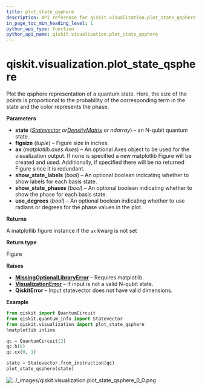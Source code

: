 ```yaml
---
title: plot_state_qsphere
description: API reference for qiskit.visualization.plot_state_qsphere
in_page_toc_min_heading_level: 1
python_api_type: function
python_api_name: qiskit.visualization.plot_state_qsphere
---
```


# qiskit.visualization.plot\_state\_qsphere

<Function id="qiskit.visualization.plot_state_qsphere" isDedicatedPage={true} github="https://github.com/qiskit/qiskit/tree/stable/0.18/qiskit/visualization/state_visualization.py" signature="plot_state_qsphere(state, figsize=None, ax=None, show_state_labels=True, show_state_phases=False, use_degrees=False, *, rho=None)">
  Plot the qsphere representation of a quantum state. Here, the size of the points is proportional to the probability of the corresponding term in the state and the color represents the phase.

  **Parameters**

  *   **state** ([*Statevector*](qiskit.quantum_info.Statevector "qiskit.quantum_info.Statevector")  *or*[*DensityMatrix*](qiskit.quantum_info.DensityMatrix "qiskit.quantum_info.DensityMatrix") *or ndarray*) – an N-qubit quantum state.
  *   **figsize** (*tuple*) – Figure size in inches.
  *   **ax** (*matplotlib.axes.Axes*) – An optional Axes object to be used for the visualization output. If none is specified a new matplotlib Figure will be created and used. Additionally, if specified there will be no returned Figure since it is redundant.
  *   **show\_state\_labels** (*bool*) – An optional boolean indicating whether to show labels for each basis state.
  *   **show\_state\_phases** (*bool*) – An optional boolean indicating whether to show the phase for each basis state.
  *   **use\_degrees** (*bool*) – An optional boolean indicating whether to use radians or degrees for the phase values in the plot.

  **Returns**

  A matplotlib figure instance if the `ax` kwarg is not set

  **Return type**

  Figure

  **Raises**

  *   [**MissingOptionalLibraryError**](qiskit.aqua.MissingOptionalLibraryError "qiskit.aqua.MissingOptionalLibraryError") – Requires matplotlib.
  *   [**VisualizationError**](qiskit.visualization.VisualizationError "qiskit.visualization.VisualizationError") – if input is not a valid N-qubit state.
  *   **QiskitError** – Input statevector does not have valid dimensions.

  **Example**

  ```python
  from qiskit import QuantumCircuit
  from qiskit.quantum_info import Statevector
  from qiskit.visualization import plot_state_qsphere
  %matplotlib inline

  qc = QuantumCircuit(2)
  qc.h(0)
  qc.cx(0, 1)

  state = Statevector.from_instruction(qc)
  plot_state_qsphere(state)
  ```

  ![../\_images/qiskit.visualization.plot\_state\_qsphere\_0\_0.png](/images/api/qiskit/0.29/qiskit.visualization.plot_state_qsphere_0_0.png)
</Function>

